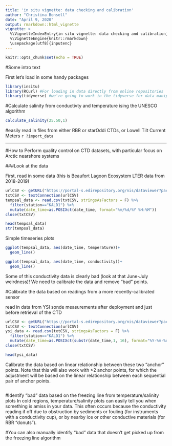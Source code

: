 ```yaml
---
title: 'in situ vignette: data checking and calibration'
author: "Christina Bonsell"
date: "April 9, 2020"
output: rmarkdown::html_vignette
vignette: >
  %\VignetteIndexEntry{in situ vignette: data checking and calibration}
  %\VignetteEngine{knitr::rmarkdown}
  \usepackage[utf8]{inputenc}
---
```


```r
knitr::opts_chunk$set(echo = TRUE)
```

#Some intro text

First let's load in some handy packages
```r
library(insitu)
library(RCurl) #For loading in data directly from online repositories
library(tidyverse) #we're going to work in the tidyverse for data manipulation and plotting
```

#Calculate salinity from conductivty and temperature ising the UNESCO algorithm

```r
calculate_salinity(25.50,1)
```



#easily read in files from either RBR or starOddi CTDs, or Lowell Tilt Current Meters  `r ?import_data`

***

#How to Perform quality control on CTD datasets, with particular focus on Arctic nearshore systems

###Look at the data

First, read in some data (this is Beaufort Lagoon Ecosystem LTER data from 2018-2019)

```r
urlCSV <- getURL("https://portal-s.edirepository.org/nis/dataviewer?packageid=knb-lter-ble.3.7&entityid=534373640a661d8ed0bfedc52479a133", timeout = 200)
txtCSV <- textConnection(urlCSV)
tempsal_data <- read.csv(txtCSV, stringsAsFactors = F) %>% 
  filter(station=="KALD1") %>% 
  mutate(date_time=as.POSIXct(date_time, format="%m/%d/%Y %H:%M"))
close(txtCSV)

head(tempsal_data)
str(tempsal_data)
```


Simple timeseries plots
```r
ggplot(tempsal_data, aes(date_time, temperature))+
  geom_line()

ggplot(tempsal_data, aes(date_time, conductivity))+
  geom_line()
```

Some of this conductivity data is clearly bad (look at that June-July weirdness)! We need to calibrate the data and remove "bad" points.


#Calibrate the data based on readings from a more recently-calibrated sensor

read in data from YSI sonde measurements after deployment and just before retrieval of the CTD
```r
urlCSV <- getURL("https://portal-s.edirepository.org/nis/dataviewer?packageid=knb-lter-ble.3.7&entityid=6d327300d4893e4f932220fecf49c507", timeout = 200)
txtCSV <- textConnection(urlCSV)
ysi_data <- read.csv(txtCSV, stringsAsFactors = F) %>% 
  filter(station=="KALD1") %>% 
  mutate(date_time=as.POSIXct(substr(date_time,1, 16), format="%Y-%m-%dT%H:%M"))#datetime is in ISO 8601, but inports as character
close(txtCSV)

head(ysi_data)

```

Calibrate the data based on linear relationship between these two "anchor" points. Note that this will also work with >2 anchor points, for which the adjustment will be based on the linear relationship between each sequential pair of anchor points. 

```r

```



#Identify "bad" data based on the freezing line from temperature/salinity plots
In cold regions, temperature/salinity plots can easily tell you when something is amiss in your data. This often occurs because the conductivity reading if off due to obstruction by sediments or fouling (for instruments with a conductivity cup), or by nearby ice or other conductive materials (for RBR "donuts"). 


#You can also manually identify "bad" data that doesn't get picked up from the freezing line algorithm
